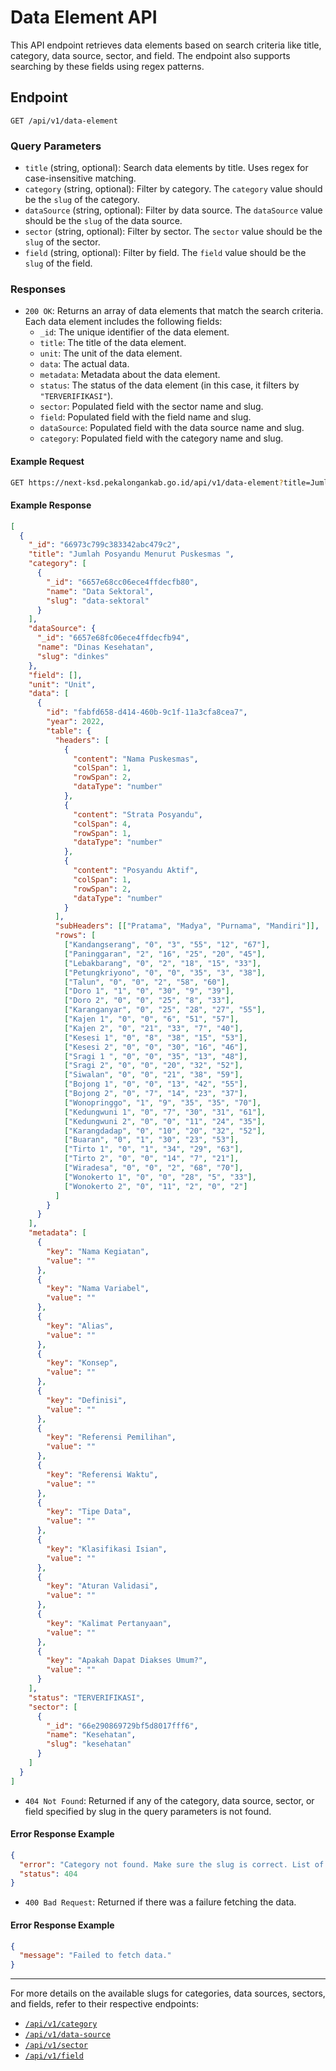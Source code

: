 # Data Element API

This API endpoint retrieves data elements based on search criteria like title, category, data source, sector, and field. The endpoint also supports searching by these fields using regex patterns.

## Endpoint

`GET /api/v1/data-element`

### Query Parameters

- `title` (string, optional): Search data elements by title. Uses regex for case-insensitive matching.
- `category` (string, optional): Filter by category. The `category` value should be the `slug` of the category.
- `dataSource` (string, optional): Filter by data source. The `dataSource` value should be the `slug` of the data source.
- `sector` (string, optional): Filter by sector. The `sector` value should be the `slug` of the sector.
- `field` (string, optional): Filter by field. The `field` value should be the `slug` of the field.

### Responses

- `200 OK`: Returns an array of data elements that match the search criteria. Each data element includes the following fields:
  - `_id`: The unique identifier of the data element.
  - `title`: The title of the data element.
  - `unit`: The unit of the data element.
  - `data`: The actual data.
  - `metadata`: Metadata about the data element.
  - `status`: The status of the data element (in this case, it filters by `"TERVERIFIKASI"`).
  - `sector`: Populated field with the sector name and slug.
  - `field`: Populated field with the field name and slug.
  - `dataSource`: Populated field with the data source name and slug.
  - `category`: Populated field with the category name and slug.

#### Example Request

```bash
GET https://next-ksd.pekalongankab.go.id/api/v1/data-element?title=Jumlah%20Posyandu&category=data-sektoral&sector=kesehatan&dataSource=dinkes
```

#### Example Response


```json
[
  {
    "_id": "66973c799c383342abc479c2",
    "title": "Jumlah Posyandu Menurut Puskesmas ",
    "category": [
      {
        "_id": "6657e68cc06ece4ffdecfb80",
        "name": "Data Sektoral",
        "slug": "data-sektoral"
      }
    ],
    "dataSource": {
      "_id": "6657e68fc06ece4ffdecfb94",
      "name": "Dinas Kesehatan",
      "slug": "dinkes"
    },
    "field": [],
    "unit": "Unit",
    "data": [
      {
        "id": "fabfd658-d414-460b-9c1f-11a3cfa8cea7",
        "year": 2022,
        "table": {
          "headers": [
            {
              "content": "Nama Puskesmas",
              "colSpan": 1,
              "rowSpan": 2,
              "dataType": "number"
            },
            {
              "content": "Strata Posyandu",
              "colSpan": 4,
              "rowSpan": 1,
              "dataType": "number"
            },
            {
              "content": "Posyandu Aktif",
              "colSpan": 1,
              "rowSpan": 2,
              "dataType": "number"
            }
          ],
          "subHeaders": [["Pratama", "Madya", "Purnama", "Mandiri"]],
          "rows": [
            ["Kandangserang", "0", "3", "55", "12", "67"],
            ["Paninggaran", "2", "16", "25", "20", "45"],
            ["Lebakbarang", "0", "2", "18", "15", "33"],
            ["Petungkriyono", "0", "0", "35", "3", "38"],
            ["Talun", "0", "0", "2", "58", "60"],
            ["Doro 1", "1", "0", "30", "9", "39"],
            ["Doro 2", "0", "0", "25", "8", "33"],
            ["Karanganyar", "0", "25", "28", "27", "55"],
            ["Kajen 1", "0", "0", "6", "51", "57"],
            ["Kajen 2", "0", "21", "33", "7", "40"],
            ["Kesesi 1", "0", "8", "38", "15", "53"],
            ["Kesesi 2", "0", "0", "30", "16", "46"],
            ["Sragi 1 ", "0", "0", "35", "13", "48"],
            ["Sragi 2", "0", "0", "20", "32", "52"],
            ["Siwalan", "0", "0", "21", "38", "59"],
            ["Bojong 1", "0", "0", "13", "42", "55"],
            ["Bojong 2", "0", "7", "14", "23", "37"],
            ["Wonopringgo", "1", "9", "35", "35", "70"],
            ["Kedungwuni 1", "0", "7", "30", "31", "61"],
            ["Kedungwuni 2", "0", "0", "11", "24", "35"],
            ["Karangdadap", "0", "10", "20", "32", "52"],
            ["Buaran", "0", "1", "30", "23", "53"],
            ["Tirto 1", "0", "1", "34", "29", "63"],
            ["Tirto 2", "0", "0", "14", "7", "21"],
            ["Wiradesa", "0", "0", "2", "68", "70"],
            ["Wonokerto 1", "0", "0", "28", "5", "33"],
            ["Wonokerto 2", "0", "11", "2", "0", "2"]
          ]
        }
      }
    ],
    "metadata": [
      {
        "key": "Nama Kegiatan",
        "value": ""
      },
      {
        "key": "Nama Variabel",
        "value": ""
      },
      {
        "key": "Alias",
        "value": ""
      },
      {
        "key": "Konsep",
        "value": ""
      },
      {
        "key": "Definisi",
        "value": ""
      },
      {
        "key": "Referensi Pemilihan",
        "value": ""
      },
      {
        "key": "Referensi Waktu",
        "value": ""
      },
      {
        "key": "Tipe Data",
        "value": ""
      },
      {
        "key": "Klasifikasi Isian",
        "value": ""
      },
      {
        "key": "Aturan Validasi",
        "value": ""
      },
      {
        "key": "Kalimat Pertanyaan",
        "value": ""
      },
      {
        "key": "Apakah Dapat Diakses Umum?",
        "value": ""
      }
    ],
    "status": "TERVERIFIKASI",
    "sector": [
      {
        "_id": "66e290869729bf5d8017fff6",
        "name": "Kesehatan",
        "slug": "kesehatan"
      }
    ]
  }
]
```

- `404 Not Found`: Returned if any of the category, data source, sector, or field specified by slug in the query parameters is not found.

#### Error Response Example

```json
{
  "error": "Category not found. Make sure the slug is correct. List of categories and its slug can be found at /api/v1/category",
  "status": 404
}
```

- `400 Bad Request`: Returned if there was a failure fetching the data.

#### Error Response Example

```json
{
  "message": "Failed to fetch data."
}
```

---

For more details on the available slugs for categories, data sources, sectors, and fields, refer to their respective endpoints:

- [`/api/v1/category`](/category)
- [`/api/v1/data-source`](/datasource)
- [`/api/v1/sector`](/sector)
- [`/api/v1/field`](/field)
